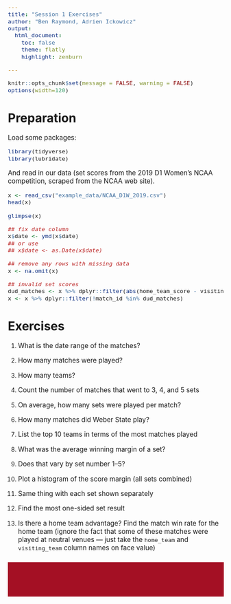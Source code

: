 ```yaml
---
title: "Session 1 Exercises"
author: "Ben Raymond, Adrien Ickowicz"
output:
  html_document:
    toc: false
    theme: flatly
    highlight: zenburn

---
```


```r
knitr::opts_chunk$set(message = FALSE, warning = FALSE)
options(width=120)

```

<style>
details summary { font-weight:bold; color:#A41024; }
.main-container { max-width: 90%; }
#footer { margin-top:24px; margin-bottom: 24px; height:80px; background: #A41024 url("extra/3logo2.png") no-repeat center; background-size:contain; }
#header { background: #A41024 url("extra/3logo2.png") no-repeat 95% center; background-size: 20%; color: white; border-radius:8px; padding:24px; }
h1.title { margin-top:11px; margin-bottom:11px; }
pre,p { font-size:110%; }
</style>

# Preparation

Load some packages:

```r
library(tidyverse)
library(lubridate)

```

And read in our data (set scores from the 2019 D1 Women's NCAA competition, scraped from the NCAA web site).

```r
x <- read_csv("example_data/NCAA_D1W_2019.csv")
head(x)

glimpse(x)

## fix date column
x$date <- ymd(x$date)
## or use
## x$date <- as.Date(x$date)

## remove any rows with missing data
x <- na.omit(x)

## invalid set scores
dud_matches <- x %>% dplyr::filter(abs(home_team_score - visiting_team_score) > 2 & pmax(home_team_score, visiting_team_score) > 25) %>% pull(match_id)
x <- x %>% dplyr::filter(!match_id %in% dud_matches)

```

# Exercises

1. What is the date range of the matches?

2. How many matches were played?

3. How many teams?

4. Count the number of matches that went to 3, 4, and 5 sets

5. On average, how many sets were played per match?

6. How many matches did Weber State play?

7. List the top 10 teams in terms of the most matches played

8. What was the average winning margin of a set?

9. Does that vary by set number 1--5?

10. Plot a histogram of the score margin (all sets combined)

11. Same thing with each set shown separately

12. Find the most one-sided set result

13. Is there a home team advantage? Find the match win rate for the home team (ignore the fact that some of these matches were played at neutral venues --- just take the `home_team` and `visiting_team` column names on face value)

<div id="footer"></div>
